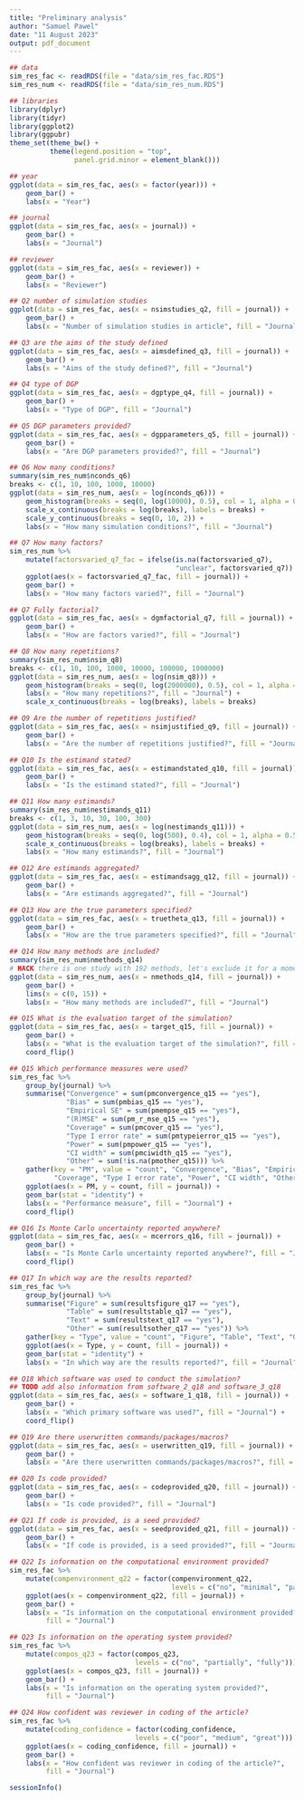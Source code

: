 ```yaml
---
title: "Preliminary analysis"
author: "Samuel Pawel"
date: "11 August 2023"
output: pdf_document
---
```



```r
## data
sim_res_fac <- readRDS(file = "data/sim_res_fac.RDS")
sim_res_num <- readRDS(file = "data/sim_res_num.RDS")

## libraries
library(dplyr)
library(tidyr)
library(ggplot2)
library(ggpubr)
theme_set(theme_bw() +
          theme(legend.position = "top",
                panel.grid.minor = element_blank()))

## year
ggplot(data = sim_res_fac, aes(x = factor(year))) +
    geom_bar() +
    labs(x = "Year")

## journal
ggplot(data = sim_res_fac, aes(x = journal)) +
    geom_bar() +
    labs(x = "Journal")

## reviewer
ggplot(data = sim_res_fac, aes(x = reviewer)) +
    geom_bar() +
    labs(x = "Reviewer")

## Q2 number of simulation studies
ggplot(data = sim_res_fac, aes(x = nsimstudies_q2, fill = journal)) +
    geom_bar() +
    labs(x = "Number of simulation studies in article", fill = "Journal")

## Q3 are the aims of the study defined
ggplot(data = sim_res_fac, aes(x = aimsdefined_q3, fill = journal)) +
    geom_bar() +
    labs(x = "Aims of the study defined?", fill = "Journal")

## Q4 type of DGP
ggplot(data = sim_res_fac, aes(x = dgptype_q4, fill = journal)) +
    geom_bar() +
    labs(x = "Type of DGP", fill = "Journal")

## Q5 DGP parameters provided?
ggplot(data = sim_res_fac, aes(x = dgpparameters_q5, fill = journal)) +
    geom_bar() +
    labs(x = "Are DGP parameters provided?", fill = "Journal")

## Q6 How many conditions?
summary(sim_res_num$nconds_q6)
breaks <- c(1, 10, 100, 1000, 10000)
ggplot(data = sim_res_num, aes(x = log(nconds_q6))) +
    geom_histogram(breaks = seq(0, log(10000), 0.5), col = 1, alpha = 0.5) +
    scale_x_continuous(breaks = log(breaks), labels = breaks) +
    scale_y_continuous(breaks = seq(0, 10, 2)) +
    labs(x = "How many simulation conditions?", fill = "Journal")

## Q7 How many factors?
sim_res_num %>%
    mutate(factorsvaried_q7_fac = ifelse(is.na(factorsvaried_q7),
                                         "unclear", factorsvaried_q7)) %>%
    ggplot(aes(x = factorsvaried_q7_fac, fill = journal)) +
    geom_bar() +
    labs(x = "How many factors varied?", fill = "Journal")

## Q7 Fully factorial?
ggplot(data = sim_res_fac, aes(x = dgmfactorial_q7, fill = journal)) +
    geom_bar() +
    labs(x = "How are factors varied?", fill = "Journal")

## Q8 How many repetitions?
summary(sim_res_num$nsim_q8)
breaks <- c(1, 10, 100, 1000, 10000, 100000, 1000000)
ggplot(data = sim_res_num, aes(x = log(nsim_q8))) +
    geom_histogram(breaks = seq(0, log(2000000), 0.5), col = 1, alpha = 0.5) +
    labs(x = "How many repetitions?", fill = "Journal") +
    scale_x_continuous(breaks = log(breaks), labels = breaks)

## Q9 Are the number of repetitions justified?
ggplot(data = sim_res_fac, aes(x = nsimjustified_q9, fill = journal)) +
    geom_bar() +
    labs(x = "Are the number of repetitions justified?", fill = "Journal")

## Q10 Is the estimand stated?
ggplot(data = sim_res_fac, aes(x = estimandstated_q10, fill = journal)) +
    geom_bar() +
    labs(x = "Is the estimand stated?", fill = "Journal")

## Q11 How many estimands?
summary(sim_res_num$nestimands_q11)
breaks <- c(1, 3, 10, 30, 100, 300)
ggplot(data = sim_res_num, aes(x = log(nestimands_q11))) +
    geom_histogram(breaks = seq(0, log(500), 0.4), col = 1, alpha = 0.5) +
    scale_x_continuous(breaks = log(breaks), labels = breaks) +
    labs(x = "How many estimands?", fill = "Journal")

## Q12 Are estimands aggregated?
ggplot(data = sim_res_fac, aes(x = estimandsagg_q12, fill = journal)) +
    geom_bar() +
    labs(x = "Are estimands aggregated?", fill = "Journal")

## Q13 How are the true parameters specified?
ggplot(data = sim_res_fac, aes(x = truetheta_q13, fill = journal)) +
    geom_bar() +
    labs(x = "How are the true parameters specified?", fill = "Journal")

## Q14 How many methods are included?
summary(sim_res_num$nmethods_q14)
# HACK there is one study with 192 methods, let's exclude it for a moment
ggplot(data = sim_res_num, aes(x = nmethods_q14, fill = journal)) +
    geom_bar() +
    lims(x = c(0, 15)) +
    labs(x = "How many methods are included?", fill = "Journal")

## Q15 What is the evaluation target of the simulation?
ggplot(data = sim_res_fac, aes(x = target_q15, fill = journal)) +
    geom_bar() +
    labs(x = "What is the evaluation target of the simulation?", fill = "Journal") +
    coord_flip()

## Q15 Which performance measures were used?
sim_res_fac %>%
    group_by(journal) %>%
    summarise("Convergence" = sum(pmconvergence_q15 == "yes"),
              "Bias" = sum(pmbias_q15 == "yes"),
              "Empirical SE" = sum(pmempse_q15 == "yes"),
              "(R)MSE" = sum(pm_r_mse_q15 == "yes"),
              "Coverage" = sum(pmcover_q15 == "yes"),
              "Type I error rate" = sum(pmtypeierror_q15 == "yes"),
              "Power" = sum(pmpower_q15 == "yes"),
              "CI width" = sum(pmciwidth_q15 == "yes"),
              "Other" = sum(!is.na(pmother_q15))) %>%
    gather(key = "PM", value = "count", "Convergence", "Bias", "Empirical SE",
           "Coverage", "Type I error rate", "Power", "CI width", "Other") %>%
    ggplot(aes(x = PM, y = count, fill = journal)) +
    geom_bar(stat = "identity") +
    labs(x = "Performance measure", fill = "Journal") +
    coord_flip()

## Q16 Is Monte Carlo uncertainty reported anywhere?
ggplot(data = sim_res_fac, aes(x = mcerrors_q16, fill = journal)) +
    geom_bar() +
    labs(x = "Is Monte Carlo uncertainty reported anywhere?", fill = "Journal") +
    coord_flip()

## Q17 In which way are the results reported?
sim_res_fac %>%
    group_by(journal) %>%
    summarise("Figure" = sum(resultsfigure_q17 == "yes"),
              "Table" = sum(resultstable_q17 == "yes"),
              "Text" = sum(resultstext_q17 == "yes"),
              "Other" = sum(resultsother_q17 == "yes")) %>%
    gather(key = "Type", value = "count", "Figure", "Table", "Text", "Other") %>%
    ggplot(aes(x = Type, y = count, fill = journal)) +
    geom_bar(stat = "identity") +
    labs(x = "In which way are the results reported?", fill = "Journal")

## Q18 Which software was used to conduct the simulation?
## TODO add also information from software_2_q18 and software_3_q18
ggplot(data = sim_res_fac, aes(x = software_1_q18, fill = journal)) +
    geom_bar() +
    labs(x = "Which primary software was used?", fill = "Journal") +
    coord_flip()

## Q19 Are there userwritten commands/packages/macros?
ggplot(data = sim_res_fac, aes(x = userwritten_q19, fill = journal)) +
    geom_bar() +
    labs(x = "Are there userwritten commands/packages/macros?", fill = "Journal")

## Q20 Is code provided?
ggplot(data = sim_res_fac, aes(x = codeprovided_q20, fill = journal)) +
    geom_bar() +
    labs(x = "Is code provided?", fill = "Journal")

## Q21 If code is provided, is a seed provided?
ggplot(data = sim_res_fac, aes(x = seedprovided_q21, fill = journal)) +
    geom_bar() +
    labs(x = "If code is provided, is a seed provided?", fill = "Journal")

## Q22 Is information on the computational environment provided?
sim_res_fac %>%
    mutate(compenvironment_q22 = factor(compenvironment_q22,
                                        levels = c("no", "minimal", "partially", "fully"))) %>%
    ggplot(aes(x = compenvironment_q22, fill = journal)) +
    geom_bar() +
    labs(x = "Is information on the computational environment provided?",
         fill = "Journal")

## Q23 Is information on the operating system provided?
sim_res_fac %>%
    mutate(compos_q23 = factor(compos_q23,
                               levels = c("no", "partially", "fully"))) %>%
    ggplot(aes(x = compos_q23, fill = journal)) +
    geom_bar() +
    labs(x = "Is information on the operating system provided?",
         fill = "Journal")

## Q24 How confident was reviewer in coding of the article?
sim_res_fac %>%
    mutate(coding_confidence = factor(coding_confidence,
                               levels = c("poor", "medium", "great"))) %>%
    ggplot(aes(x = coding_confidence, fill = journal)) +
    geom_bar() +
    labs(x = "How confident was reviewer in coding of the article?",
         fill = "Journal")

sessionInfo()
```